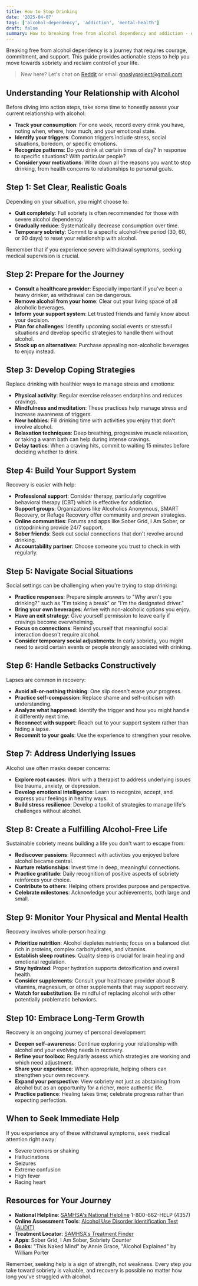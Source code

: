 ```yaml
---
title: How to Stop Drinking
date: '2025-04-07'
tags: ['alcohol-dependency', 'addiction', 'mental-health']
draft: false
summary: How to breaking free from alcohol dependency and addiction - A Step-by-Step Guide.
---
```


Breaking free from alcohol dependency is a journey that requires courage, commitment, and support. 
This guide provides actionable steps to help you move towards sobriety and reclaim control of your life.

> New here? Let's chat on [Reddit](https://www.reddit.com/r/gnosly/) or email [gnoslyproject@gmail.com](mailto:gnoslyproject@gmail.com) 

## Understanding Your Relationship with Alcohol

Before diving into action steps, take some time to honestly assess your current relationship with alcohol:

- **Track your consumption**: For one week, record every drink you have, noting when, where, how much, and your emotional state.
- **Identify your triggers**: Common triggers include stress, social situations, boredom, or specific emotions.
- **Recognize patterns**: Do you drink at certain times of day? In response to specific situations? With particular people?
- **Consider your motivations**: Write down all the reasons you want to stop drinking, from health concerns to relationships to personal goals.

## Step 1: Set Clear, Realistic Goals

Depending on your situation, you might choose to:

- **Quit completely**: Full sobriety is often recommended for those with severe alcohol dependency.
- **Gradually reduce**: Systematically decrease consumption over time.
- **Temporary sobriety**: Commit to a specific alcohol-free period (30, 60, or 90 days) to reset your relationship with alcohol.

Remember that if you experience severe withdrawal symptoms, seeking medical supervision is crucial.

## Step 2: Prepare for the Journey

- **Consult a healthcare provider**: Especially important if you've been a heavy drinker, as withdrawal can be dangerous.
- **Remove alcohol from your home**: Clear out your living space of all alcoholic beverages.
- **Inform your support system**: Let trusted friends and family know about your decision.
- **Plan for challenges**: Identify upcoming social events or stressful situations and develop specific strategies to handle them without alcohol.
- **Stock up on alternatives**: Purchase appealing non-alcoholic beverages to enjoy instead.

## Step 3: Develop Coping Strategies

Replace drinking with healthier ways to manage stress and emotions:

- **Physical activity**: Regular exercise releases endorphins and reduces cravings.
- **Mindfulness and meditation**: These practices help manage stress and increase awareness of triggers.
- **New hobbies**: Fill drinking time with activities you enjoy that don't involve alcohol.
- **Relaxation techniques**: Deep breathing, progressive muscle relaxation, or taking a warm bath can help during intense cravings.
- **Delay tactics**: When a craving hits, commit to waiting 15 minutes before deciding whether to drink.

## Step 4: Build Your Support System

Recovery is easier with help:

- **Professional support**: Consider therapy, particularly cognitive behavioral therapy (CBT) which is effective for addiction.
- **Support groups**: Organizations like Alcoholics Anonymous, SMART Recovery, or Refuge Recovery offer community and proven strategies.
- **Online communities**: Forums and apps like Sober Grid, I Am Sober, or r/stopdrinking provide 24/7 support.
- **Sober friends**: Seek out social connections that don't revolve around drinking.
- **Accountability partner**: Choose someone you trust to check in with regularly.

## Step 5: Navigate Social Situations

Social settings can be challenging when you're trying to stop drinking:

- **Practice responses**: Prepare simple answers to "Why aren't you drinking?" such as "I'm taking a break" or "I'm the designated driver."
- **Bring your own beverages**: Arrive with non-alcoholic options you enjoy.
- **Have an exit strategy**: Give yourself permission to leave early if cravings become overwhelming.
- **Focus on connections**: Remind yourself that meaningful social interaction doesn't require alcohol.
- **Consider temporary social adjustments**: In early sobriety, you might need to avoid certain events or people strongly associated with drinking.

## Step 6: Handle Setbacks Constructively

Lapses are common in recovery:

- **Avoid all-or-nothing thinking**: One slip doesn't erase your progress.
- **Practice self-compassion**: Replace shame and self-criticism with understanding.
- **Analyze what happened**: Identify the trigger and how you might handle it differently next time.
- **Reconnect with support**: Reach out to your support system rather than hiding a lapse.
- **Recommit to your goals**: Use the experience to strengthen your resolve.

## Step 7: Address Underlying Issues

Alcohol use often masks deeper concerns:

- **Explore root causes**: Work with a therapist to address underlying issues like trauma, anxiety, or depression.
- **Develop emotional intelligence**: Learn to recognize, accept, and express your feelings in healthy ways.
- **Build stress resilience**: Develop a toolkit of strategies to manage life's challenges without alcohol.

## Step 8: Create a Fulfilling Alcohol-Free Life

Sustainable sobriety means building a life you don't want to escape from:

- **Rediscover passions**: Reconnect with activities you enjoyed before alcohol became central.
- **Nurture relationships**: Invest time in deep, meaningful connections.
- **Practice gratitude**: Daily recognition of positive aspects of sobriety reinforces your choice.
- **Contribute to others**: Helping others provides purpose and perspective.
- **Celebrate milestones**: Acknowledge your achievements, both large and small.

## Step 9: Monitor Your Physical and Mental Health

Recovery involves whole-person healing:

- **Prioritize nutrition**: Alcohol depletes nutrients; focus on a balanced diet rich in proteins, complex carbohydrates, and vitamins.
- **Establish sleep routines**: Quality sleep is crucial for brain healing and emotional regulation.
- **Stay hydrated**: Proper hydration supports detoxification and overall health.
- **Consider supplements**: Consult your healthcare provider about B vitamins, magnesium, or other supplements that may support recovery.
- **Watch for substitution**: Be mindful of replacing alcohol with other potentially problematic behaviors.

## Step 10: Embrace Long-Term Growth

Recovery is an ongoing journey of personal development:

- **Deepen self-awareness**: Continue exploring your relationship with alcohol and your evolving needs in recovery.
- **Refine your toolbox**: Regularly assess which strategies are working and which need adjustment.
- **Share your experience**: When appropriate, helping others can strengthen your own recovery.
- **Expand your perspective**: View sobriety not just as abstaining from alcohol but as an opportunity for a richer, more authentic life.
- **Practice patience**: Healing takes time; celebrate progress rather than expecting perfection.

## When to Seek Immediate Help

If you experience any of these withdrawal symptoms, seek medical attention right away:
- Severe tremors or shaking
- Hallucinations
- Seizures
- Extreme confusion
- High fever
- Racing heart

## Resources for Your Journey

- **National Helpline**: [SAMHSA's National Helpline](https://www.samhsa.gov/find-help/national-helpline) 1-800-662-HELP (4357)
- **Online Assessment Tools**: [Alcohol Use Disorder Identification Test (AUDIT)](https://auditscreen.org/)
- **Treatment Locator**: [SAMHSA's Treatment Finder](https://findtreatment.samhsa.gov/)
- **Apps**: Sober Grid, I Am Sober, Sobriety Counter
- **Books**: "This Naked Mind" by Annie Grace, "Alcohol Explained" by William Porter

Remember, seeking help is a sign of strength, not weakness. 
Every step you take toward sobriety is valuable, and recovery is possible no matter how long you've struggled with alcohol.
